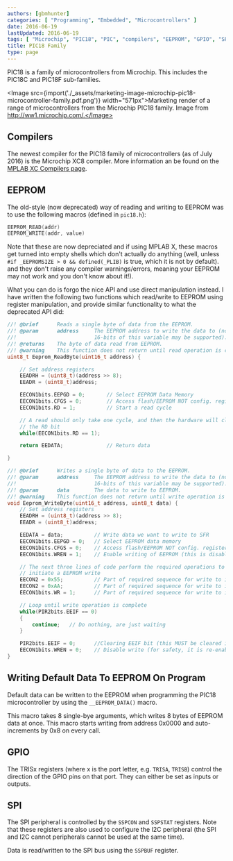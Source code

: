 ```yaml
---
authors: [gbmhunter]
categories: [ "Programming", "Embedded", "Microcontrollers" ]
date: 2016-06-19
lastUpdated: 2016-06-19
tags: [ "Microchip", "PIC18", "PIC", "compilers", "EEPROM", "GPIO", "SPI", "microcontroller", "MPLAB", "PIC18F", "PIC18C" ]
title: PIC18 Family
type: page
---
```


PIC18 is a family of microcontrollers from Microchip. This includes the PIC18C and PIC18F sub-families.

<Image src={import('./_assets/marketing-image-microchip-pic18-microcontroller-family.pdf.png')} width="571px">Marketing render of a range of microcontrollers from the Microchip PIC18 family. Image from http://ww1.microchip.com/.</Image>

## Compilers

The newest compiler for the PIC18 family of microcontrollers (as of July 2016) is the Microchip XC8 compiler. More information an be found on the [MPLAB XC Compilers page](/programming/compilers/mplab-xc-compilers).

## EEPROM

The old-style (now deprecated) way of reading and writing to EEPROM was to use the following macros (defined in `pic18.h`):

```c
EEPROM_READ(addr)
EEPROM_WRITE(addr, value)
```

Note that these are now depreciated and if using MPLAB X, these macros get turned into empty shells which don't actually do anything (well, unless `#if _EEPROMSIZE > 0 && defined(_PLIB)` is true, which it is not by default). and they don't raise any compiler warnings/errors, meaning your EEPROM may not work and you don't know about it!).

What you can do is forgo the nice API and use direct manipulation instead. I have written the following two functions which read/write to EEPROM using register manipulation, and provide similar functionality to what the deprecated API did:

```c
//! @brief      Reads a single byte of data from the EEPROM.
//! @param      address     The EEPROM address to write the data to (note that not all
//!                         16-bits of this variable may be supported).
//! @returns    The byte of data read from EEPROM.
//! @warning    This function does not return until read operation is complete.
uint8_t Eeprom_ReadByte(uint16_t address) {

    // Set address registers
    EEADRH = (uint8_t)(address >> 8);
    EEADR = (uint8_t)address;

    EECON1bits.EEPGD = 0;       // Select EEPROM Data Memory
    EECON1bits.CFGS = 0;        // Access flash/EEPROM NOT config. registers
    EECON1bits.RD = 1;          // Start a read cycle

    // A read should only take one cycle, and then the hardware will clear
    // the RD bit
    while(EECON1bits.RD == 1);

    return EEDATA;              // Return data

}

//! @brief      Writes a single byte of data to the EEPROM.
//! @param      address     The EEPROM address to write the data to (note that not all
//!                         16-bits of this variable may be supported).
//! @param      data        The data to write to EEPROM.
//! @warning    This function does not return until write operation is complete.
void Eeprom_WriteByte(uint16_t address, uint8_t data) {
    // Set address registers
    EEADRH = (uint8_t)(address >> 8);
    EEADR = (uint8_t)address;

    EEDATA = data;          // Write data we want to write to SFR
    EECON1bits.EEPGD = 0;   // Select EEPROM data memory
    EECON1bits.CFGS = 0;    // Access flash/EEPROM NOT config. registers
    EECON1bits.WREN = 1;    // Enable writing of EEPROM (this is disabled again after the write completes)

    // The next three lines of code perform the required operations to
    // initiate a EEPROM write
    EECON2 = 0x55;          // Part of required sequence for write to internal EEPROM
    EECON2 = 0xAA;          // Part of required sequence for write to internal EEPROM
    EECON1bits.WR = 1;      // Part of required sequence for write to internal EEPROM

    // Loop until write operation is complete
    while(PIR2bits.EEIF == 0)
    {
        continue;   // Do nothing, are just waiting
    }

    PIR2bits.EEIF = 0;      //Clearing EEIF bit (this MUST be cleared in software after each write)
    EECON1bits.WREN = 0;    // Disable write (for safety, it is re-enabled next time a EEPROM write is performed)
}
```

## Writing Default Data To EEPROM On Program

Default data can be written to the EEPROM when programming the PIC18 microcontroller by using the `__EEPROM_DATA()` macro.

This macro takes 8 single-bye arguments, which writes 8 bytes of EEPROM data at once. This macro starts writing from address 0x0000 and auto-increments by 0x8 on every call.

## GPIO

The TRISx registers (where x  is the port letter, e.g. `TRISA`, `TRISB`) control the direction of the GPIO pins on that port. They can either be set as inputs or outputs.

## SPI

The SPI peripheral is controlled by the `SSPCON` and `SSPSTAT` registers. Note that these registers are also used to configure the I2C peripheral (the SPI and I2C cannot peripherals cannot be used at the same time).

Data is read/written to the SPI bus using the `SSPBUF` register.
